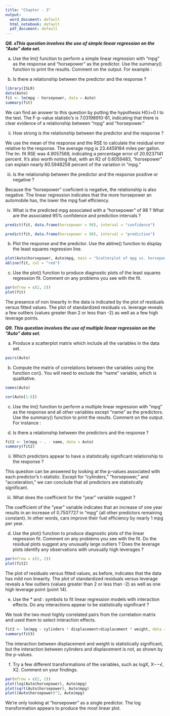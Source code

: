 ---
title: "Chapter - 3"
output:
  word_document: default
  html_notebook: default
  pdf_document: default
---

___Q8. sThis question involves the use of simple linear regression on the “Auto” data set.___

a. Use the lm() function to perform a simple linear regression with “mpg” as the response and “horsepower” as the predictor. Use the summary() function to print the results. Comment on the output. For example :

i. Is there a relationship between the predictor and the response ?
```{r}
library(ISLR)
data(Auto)
fit <- lm(mpg ~ horsepower, data = Auto)
summary(fit)
```
We can find an answer to this question by putting the hypothesis H0:i=0 I to the test. The F-p-value statistic's is 7.03198910-81, indicating that there is clear evidence of a relationship between "mpg" and "horsepower."

ii. How strong is the relationship between the predictor and the response ?

We use the mean of the response and the RSE to calculate the residual error relative to the response. The average mpg is 23.4459184 miles per gallon. The lm. fit RSE was 4.9057569, indicating a percentage error of 20.9237141 percent. It's also worth noting that, with an R2 of 0.6059483, "horsepower" can explain nearly 60.5948258 percent of the variation in "mpg."

iii. Is the relationship between the predictor and the response positive or negative ?

Because the "horsepower" coeficient is negative, the relationship is also negative. The linear regression indicates that the more horsepower an automobile has, the lower the mpg fuel efficiency.

iv. What is the predicted mpg associated with a “horsepower” of 98 ? What are the associated 95% confidence and prediction intervals ?

```{r}
predict(fit, data.frame(horsepower = 98), interval = "confidence")
```
```{r}
predict(fit, data.frame(horsepower = 98), interval = "prediction")
```

b. Plot the response and the predictor. Use the abline() function to display the least squares regression line.
```{r}
plot(Auto$horsepower, Auto$mpg, main = "Scatterplot of mpg vs. horsepower", xlab = "horsepower", ylab = "mpg", col = "blue")
abline(fit, col = "red")
```
c. Use the plot() function to produce diagnostic plots of the least squares regression fit. Comment on any problems you see with the fit.
```{r}
par(mfrow = c(2, 2))
plot(fit)
```
The presence of non linearity in the data is indicated by the plot of residuals versus fitted values. The plot of standardized residuals vs. leverage reveals a few outliers (values greater than 2 or less than -2) as well as a few high leverage points.

___Q9. This question involves the use of multiple linear regression on the “Auto” data set.___

a. Produce a scatterplot matrix which include all the variables in the data set.

```{r}
pairs(Auto)
```
b. Compute the matrix of correlations between the variables using the function cor(). You will need to exclude the “name” variable, which is qualitative.
```{r}
names(Auto)
```
```{r}
cor(Auto[1:8])
```
c. Use the lm() function to perform a multiple linear regression with “mpg” as the response and all other variables except “name” as the predictors. Use the summary() function to print the results. Comment on the output. For instance :

i. Is there a relationship between the predictors and the response ?
```{r}
fit2 <- lm(mpg ~ . - name, data = Auto)
summary(fit2)
```
ii. Which predictors appear to have a statistically significant relationship to the response ?

This question can be answered by looking at the p-values associated with each predictor's t-statistic. Except for "cylinders," "horsepower," and "acceleration," we can conclude that all predictors are statistically significant.

iii. What does the coefficient for the “year” variable suggest ?

The coefficient of the "year" variable indicates that an increase of one year results in an increase of 0.7507727 in "mpg" (all other predictors remaining constant). In other words, cars improve their fuel efficiency by nearly 1 mpg per year.

d. Use the plot() function to produce diagnostic plots of the linear regression fit. Comment on any problems you see with the fit. Do the residual plots suggest any unusually large outliers ? Does the leverage plots identify any observations with unusually high leverages ?

```{r}
par(mfrow = c(2, 2))
plot(fit2)
```
The plot of residuals versus fitted values, as before, indicates that the data has mild non linearity. The plot of standardized residuals versus leverage reveals a few outliers (values greater than 2 or less than -2) as well as one high leverage point (point 14).

e. Use the * and : symbols to fit linear regression models with interaction effects. Do any interactions appear to be statistically significant ?

We took the two most highly correlated pairs from the correlation matrix and used them to select interaction effects.

```{r}
fit3 <- lm(mpg ~ cylinders * displacement+displacement * weight, data = Auto[, 1:8])
summary(fit3)
```
The interaction between displacement and weight is statistically significant, but the interaction between cylinders and displacement is not, as shown by the p-values.

f. Try a few different transformations of the variables, such as logX, X−−√, X2. Comment on your findings.
```{r}
par(mfrow = c(2, 2))
plot(log(Auto$horsepower), Auto$mpg)
plot(sqrt(Auto$horsepower), Auto$mpg)
plot((Auto$horsepower)^2, Auto$mpg)
```
We're only looking at "horsepower" as a single predictor. The log transformation appears to produce the most linear plot.


